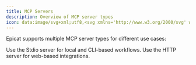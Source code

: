 ```yaml
---
title: MCP Servers
description: Overview of MCP server types
icon: data:image/svg+xml;utf8,<svg xmlns='http://www.w3.org/2000/svg' width='16' height='16' viewBox='0 0 24 24'><path fill='currentColor' fill-rule='evenodd' d='M3.464 3.464C2 4.93 2 7.286 2 12s0 7.071 1.464 8.535C4.93 22 7.286 22 12 22s7.071 0 8.535-1.465C22 19.072 22 16.714 22 12s0-7.071-1.465-8.536C19.072 2 16.714 2 12 2S4.929 2 3.464 3.464M8.03 5.97a.75.75 0 0 1 0 1.06l-.22.22H8c1.68 0 3.155.872 4 2.187a4.75 4.75 0 0 1 4-2.187h.19l-.22-.22a.75.75 0 0 1 1.06-1.06l1.5 1.5a.75.75 0 0 1 0 1.06l-1.5 1.5a.75.75 0 1 1-1.06-1.06l.22-.22H16A3.25 3.25 0 0 0 12.75 12v6a.75.75 0 0 1-1.5 0v-6A3.25 3.25 0 0 0 8 8.75h-.19l.22.22a.75.75 0 1 1-1.06 1.06l-1.5-1.5a.75.75 0 0 1 0-1.06l1.5-1.5a.75.75 0 0 1 1.06 0' clip-rule='evenodd'/></svg>
---
```


Epicat supports multiple MCP server types for different use cases:

<CardGroup>
  <Card title="Stdio" icon="terminal" href="/mcp-servers/stdio">
    Use the Stdio server for local and CLI-based workflows.
  </Card>
  <Card title="Http" icon="globe" href="/mcp-servers/http">
    Use the HTTP server for web-based integrations.
  </Card>
</CardGroup>
